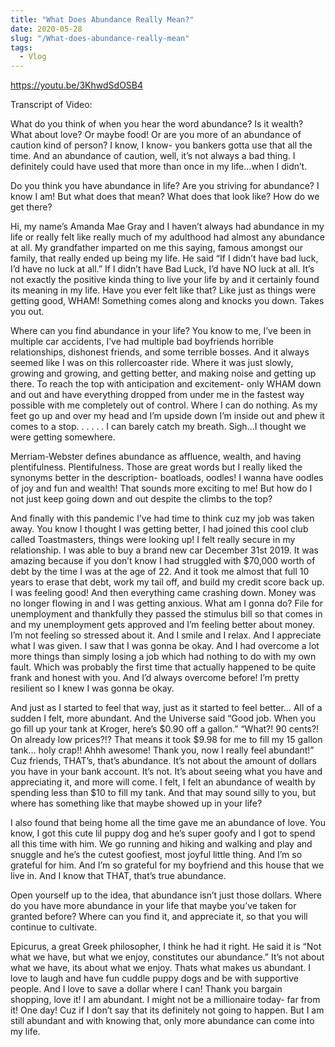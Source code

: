 ```yaml
---
title: "What Does Abundance Really Mean?"
date: 2020-05-28
slug: "/What-does-abundance-really-mean"
tags:
  - Vlog
---
```


https://youtu.be/3KhwdSdOSB4

<YouTube videoId="3KhwdSdOSB4" />

Transcript of Video: 

What do you think of when you hear the word abundance? Is it wealth? What about love? Or maybe food! Or are you more of an abundance of caution kind of person? I know, I know- you bankers gotta use that all the time. And an abundance of caution, well, it’s not always a bad thing. I definitely could have used that more than once in my life…when I didn’t. 

Do you think you have abundance in life? Are you striving for abundance? I know I am! But what does that mean? What does that look like? How do we get there? 

Hi, my name’s Amanda Mae Gray and I haven’t always had abundance in my life or really felt like really much of my adulthood had almost any abundance at all. My grandfather imparted on me this saying, famous amongst our family, that really ended up being my life. He said “If I didn’t have bad luck, I’d have no luck at all.” If I didn’t have Bad Luck, I’d have NO luck at all. It’s not exactly the positive kinda thing to live your life by and it certainly found its meaning in my life. Have you ever felt like that? Like just as things were getting good, WHAM! Something comes along and knocks you down. Takes you out. 

Where can you find abundance in your life? You know to me, I’ve been in multiple car accidents, I’ve had multiple bad boyfriends horrible relationships, dishonest friends, and some terrible bosses. And it always seemed like I was on this rollercoaster ride. Where it was just slowly, growing and growing, and getting better, and making noise and getting up there. To reach the top with anticipation and excitement- only WHAM down and out and have everything dropped from under me in the fastest way possible with me completely out of control. Where I can do nothing. As my feet go up and over my head and I’m upside down I’m inside out and phew it comes to a stop. . . . . . I can barely catch my breath. Sigh…I thought we were getting somewhere. 

Merriam-Webster defines abundance as affluence, wealth, and having plentifulness. Plentifulness. Those are great words but I really liked the synonyms better in the description- boatloads, oodles! I wanna have oodles of joy and fun and wealth! That sounds more exciting to me! But how do I not just keep going down and out despite the climbs to the top? 

And finally with this pandemic I’ve had time to think cuz my job was taken away. You know I thought I was getting better, I had joined this cool club called Toastmasters, things were looking up! I felt really secure in my relationship. I was able to buy a brand new car December 31st 2019. It was amazing because if you don’t know I had struggled with $70,000 worth of debt by the time I was at the age of 22. And it took me almost that full 10 years to erase that debt, work my tail off, and build my credit score back up. I was feeling good! And then everything came crashing down. Money was no longer flowing in and I was getting anxious. What am I gonna do? File for unemployment and thankfully they passed the stimulus bill so that comes in and my unemployment gets approved and I’m feeling better about money. I’m not feeling so stressed about it. And I smile and I relax. And I appreciate what I was given. I saw that I was gonna be okay. And I had overcome a lot more things than simply losing a job which had nothing to do with my own fault. Which was probably the first time that actually happened to be quite frank and honest with you. And I’d always overcome before! I’m pretty resilient so I knew I was gonna be okay. 

And just as I started to feel that way, just as it started to feel better… All of a sudden I felt, more abundant. And the Universe said “Good job. When you go fill up your tank at Kroger, here’s $0.90 off a gallon.” “What?! 90 cents?! On already low prices?!? That means it took $9.98 for me to fill my 15 gallon tank… holy crap!! Ahhh awesome! Thank you, now I really feel abundant!” Cuz friends, THAT’s, that’s abundance. It’s not about the amount of dollars you have in your bank account. It’s not. It’s about seeing what you have and appreciating it, and more will come. I felt, I felt an abundance of wealth by spending less than $10 to fill my tank. And that may sound silly to you, but where has something like that maybe showed up in your life? 

I also found that being home all the time gave me an abundance of love. You know, I got this cute lil puppy dog and he’s super goofy and I got to spend all this time with him. We go running and hiking and walking and play and snuggle and he’s the cutest goofiest, most joyful little thing. And I’m so grateful for him. And I’m so grateful for my boyfriend and this house that we live in. And I know that THAT, that’s true abundance. 

Open yourself up to the idea, that abundance isn’t just those dollars. Where do you have more abundance in your life that maybe you’ve taken for granted before? Where can you find it, and appreciate it, so that you will continue to cultivate. 

Epicurus, a great Greek philosopher, I think he had it right. He said it is “Not what we have, but what we enjoy, constitutes our abundance.” It’s not about what we have, its about what we enjoy. Thats what makes us abundant. I love to laugh and have fun cuddle puppy dogs and be with supportive people. And I love to save a dollar where I can! Thank you bargain shopping, love it! I am abundant. I might not be a millionaire today- far from it! One day! Cuz if I don’t say that its definitely not going to happen. But I am still abundant and with knowing that, only more abundance can come into my life. 